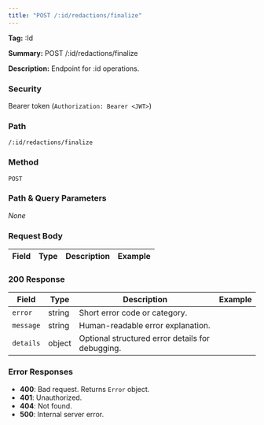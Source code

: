 ```yaml
---
title: "POST /:id/redactions/finalize"
---
```


**Tag:** :Id

**Summary:** POST /:id/redactions/finalize

**Description:** Endpoint for :id operations.

### Security
Bearer token (`Authorization: Bearer <JWT>`)

### Path
`/:id/redactions/finalize`

### Method
`POST`

### Path & Query Parameters
_None_

### Request Body
| Field | Type | Description | Example |
|------|------|-------------|---------|

### 200 Response
| Field | Type | Description | Example |
|------|------|-------------|---------|
| `error` | string | Short error code or category. |  |
| `message` | string | Human-readable error explanation. |  |
| `details` | object | Optional structured error details for debugging. |  |

### Error Responses
- **400**: Bad request. Returns `Error` object.
- **401**: Unauthorized.
- **404**: Not found.
- **500**: Internal server error.

